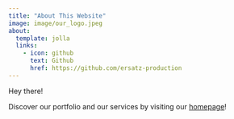 ```yaml
---
title: "About This Website"
image: image/our_logo.jpeg
about:
  template: jolla
  links:
    - icon: github
      text: Github
      href: https://github.com/ersatz-production
---
```


Hey there!

Discover our portfolio and our services by visiting our [homepage](https://ersatzproduction.com)!
